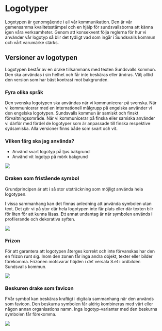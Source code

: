 

<Meta title="Identitet/Logotyper" />

# Logotyper

Logotypen är genomgående i all vår kommunikation. Den är vår gemensamma kvalitetsstämpel och en hjälp för sundsvallsborna att känna igen våra verksamheter. Genom att konsekvent följa reglerna för hur vi använder vår logotyp så blir det tydligt vad som ingår i Sundsvalls kommun och vårt varumärke stärks.

## Versioner av logotypen

Logotypen består av en drake tillsammans med texten Sundsvalls kommun. Den ska användas i sin helhet och får inte beskäras eller ändras. Välj alltid den version som har bäst kontrast mot bakgrunden.

### Fyra olika språk

Den svenska logotypen ska användas när vi kommunicerar på svenska. När vi kommunicerar med en internationell målgrupp på engelska använder vi den engelska logotypen. Sundsvalls kommun är samiskt och finskt förvaltningsområde. När vi kommunicerar på finska eller samiska använder vi därför med fördel de logotyper som är anpassade till finska respektive sydsamiska. Alla versioner finns både som svart och vit.

### Vilken färg ska jag använda?

- Använd svart logotyp på ljus bakgrund
- Använd vit logotyp på mörk bakgrund

<Image src={Logos} />

### Draken som fristående symbol

Grundprincipen är att i så stor utsträckning som möjligt använda hela logotypen.

I vissa sammanhang kan det finnas anledning att använda symbolen utan text. Det gör vi på ytor där hela logotypen inte får plats eller där texten blir för liten för att kunna läsas. Ett annat undantag är när symbolen används i profilerande och dekorativa syften.

<Image src={Logo} />

### Frizon

För att garantera att logotypen återges korrekt och inte förvanskas har den en frizon runt sig. Inom den zonen får inga andra objekt, texter eller bilder förekomma. Frizonen motsvarar höjden i det versala S.et i ordbilden Sundsvalls kommun.

<Image src={LogoMargin} />

### Beskuren drake som favicon

FVår symbol kan beskäras kraftigt i digitala sammanhang när den används som favicon. Den beskurna symbolen får aldrig kombineras med vårt eller någon annan organisations namn. Inga logotyp-varianter med den beskurna symbolen får förekomma.

<Image src={LogoCut} />
